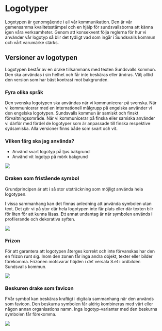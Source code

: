 

<Meta title="Identitet/Logotyper" />

# Logotyper

Logotypen är genomgående i all vår kommunikation. Den är vår gemensamma kvalitetsstämpel och en hjälp för sundsvallsborna att känna igen våra verksamheter. Genom att konsekvent följa reglerna för hur vi använder vår logotyp så blir det tydligt vad som ingår i Sundsvalls kommun och vårt varumärke stärks.

## Versioner av logotypen

Logotypen består av en drake tillsammans med texten Sundsvalls kommun. Den ska användas i sin helhet och får inte beskäras eller ändras. Välj alltid den version som har bäst kontrast mot bakgrunden.

### Fyra olika språk

Den svenska logotypen ska användas när vi kommunicerar på svenska. När vi kommunicerar med en internationell målgrupp på engelska använder vi den engelska logotypen. Sundsvalls kommun är samiskt och finskt förvaltningsområde. När vi kommunicerar på finska eller samiska använder vi därför med fördel de logotyper som är anpassade till finska respektive sydsamiska. Alla versioner finns både som svart och vit.

### Vilken färg ska jag använda?

- Använd svart logotyp på ljus bakgrund
- Använd vit logotyp på mörk bakgrund

<Image src={Logos} />

### Draken som fristående symbol

Grundprincipen är att i så stor utsträckning som möjligt använda hela logotypen.

I vissa sammanhang kan det finnas anledning att använda symbolen utan text. Det gör vi på ytor där hela logotypen inte får plats eller där texten blir för liten för att kunna läsas. Ett annat undantag är när symbolen används i profilerande och dekorativa syften.

<Image src={Logo} />

### Frizon

För att garantera att logotypen återges korrekt och inte förvanskas har den en frizon runt sig. Inom den zonen får inga andra objekt, texter eller bilder förekomma. Frizonen motsvarar höjden i det versala S.et i ordbilden Sundsvalls kommun.

<Image src={LogoMargin} />

### Beskuren drake som favicon

FVår symbol kan beskäras kraftigt i digitala sammanhang när den används som favicon. Den beskurna symbolen får aldrig kombineras med vårt eller någon annan organisations namn. Inga logotyp-varianter med den beskurna symbolen får förekomma.

<Image src={LogoCut} />
